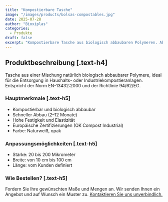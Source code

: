 ```yaml
---
title: "Kompostierbare Tasche"
image: "/images/products/bolsas-compostables.jpg"
date: 2025-07-28
author: "Bioxiplas"
categories:
  - Produkte
draft: false
excerpt: "Kompostierbare Tasche aus biologisch abbaubaren Polymeren. Abbauzeit: 2 bis 12 Monate."
---
```


## Produktbeschreibung [.text-h4]

Tasche aus einer Mischung natürlich biologisch abbaubarer Polymere, ideal für die Entsorgung in Haushalts- oder Industriekompostieranlagen. Entspricht der Norm EN-13432:2000 und der Richtlinie 94/62/EG.

### Hauptmerkmale [.text-h5]

- Kompostierbar und biologisch abbaubar
- Schneller Abbau (2–12 Monate)
- Hohe Festigkeit und Elastizität
- Europäische Zertifizierungen (OK Compost Industrial)
- Farbe: Naturweiß, opak

### Anpassungsmöglichkeiten [.text-h5]

- Stärke: 20 bis 200 Mikrometer
- Breite: von 10 cm bis 100 cm
- Länge: vom Kunden definiert

### Wie Bestellen? [.text-h5]

Fordern Sie Ihre gewünschten Maße und Mengen an. Wir senden Ihnen ein Angebot und auf Wunsch ein Muster zu. <u>Kontaktieren Sie uns unverbindlich.</u>
